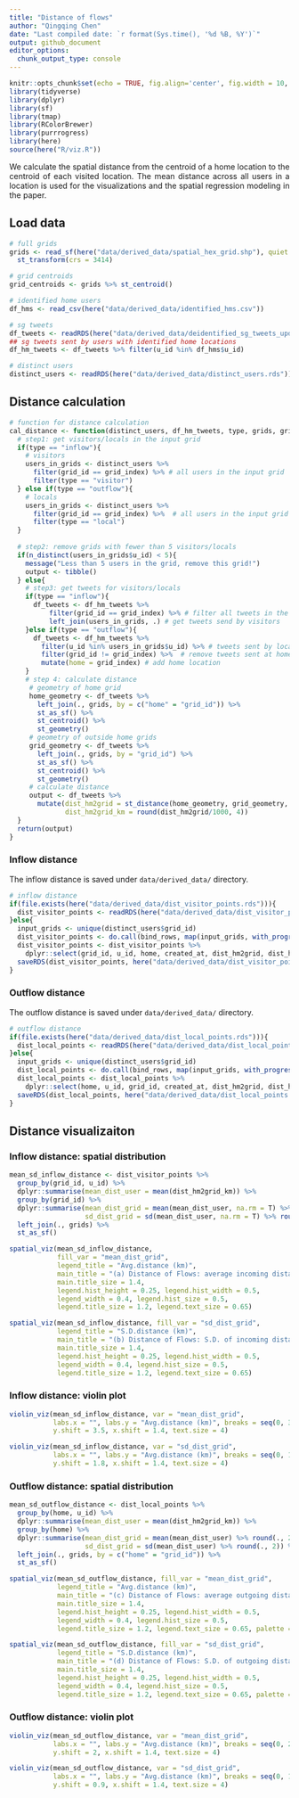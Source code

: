 ```yaml
---
title: "Distance of flows"
author: "Qingqing Chen"
date: "Last compiled date: `r format(Sys.time(), '%d %B, %Y')`"
output: github_document
editor_options:
  chunk_output_type: console
---
```


```r
knitr::opts_chunk$set(echo = TRUE, fig.align='center', fig.width = 10, fig.height = 10, warning = FALSE, message = FALSE)
library(tidyverse)
library(dplyr)
library(sf)
library(tmap)
library(RColorBrewer)
library(purrrogress)
library(here)
source(here("R/viz.R"))
```


<style>
body {text-align: justify}
</style>


We calculate the spatial distance from the centroid of a home location to the centroid of each visited location. The mean distance across all users in a location is used for the visualizations and the spatial regression modeling in the paper. 


## Load data 

```r
# full grids 
grids <- read_sf(here("data/derived_data/spatial_hex_grid.shp"), quiet = T) %>%
  st_transform(crs = 3414)

# grid centroids 
grid_centroids <- grids %>% st_centroid()

# identified home users 
df_hms <- read_csv(here("data/derived_data/identified_hms.csv"))

# sg tweets 
df_tweets <- readRDS(here("data/derived_data/deidentified_sg_tweets_updated.rds"))
## sg tweets sent by users with identified home locations 
df_hm_tweets <- df_tweets %>% filter(u_id %in% df_hms$u_id)

# distinct users 
distinct_users <- readRDS(here("data/derived_data/distinct_users.rds"))
```


## Distance calculation 

```r
# function for distance calculation 
cal_distance <- function(distinct_users, df_hm_tweets, type, grids, grid_index){
  # step1: get visitors/locals in the input grid 
  if(type == "inflow"){
    # visitors
    users_in_grids <- distinct_users %>% 
      filter(grid_id == grid_index) %>% # all users in the input grid 
      filter(type == "visitor") 
  } else if(type == "outflow"){
    # locals
    users_in_grids <- distinct_users %>% 
      filter(grid_id == grid_index) %>%  # all users in the input grid 
      filter(type == "local") 
  }
  
  # step2: remove grids with fewer than 5 visitors/locals
  if(n_distinct(users_in_grids$u_id) < 5){
    message("Less than 5 users in the grid, remove this grid!")
    output <- tibble()
  } else{
    # step3: get tweets for visitors/locals 
    if(type == "inflow"){
      df_tweets <- df_hm_tweets %>% 
          filter(grid_id == grid_index) %>% # filter all tweets in the target grid 
          left_join(users_in_grids, .) # get tweets send by visitors
    }else if(type == "outflow"){
      df_tweets <- df_hm_tweets %>% 
        filter(u_id %in% users_in_grids$u_id) %>% # tweets sent by locals 
        filter(grid_id != grid_index) %>%  # remove tweets sent at home place
        mutate(home = grid_index) # add home location
    }
    # step 4: calculate distance 
     # geometry of home grid 
     home_geometry <- df_tweets %>% 
       left_join(., grids, by = c("home" = "grid_id")) %>% 
       st_as_sf() %>% 
       st_centroid() %>% 
       st_geometry()
     # geometry of outside home grids
     grid_geometry <- df_tweets %>% 
       left_join(., grids, by = "grid_id") %>% 
       st_as_sf() %>% 
       st_centroid() %>% 
       st_geometry()
     # calculate distance 
     output <- df_tweets %>% 
       mutate(dist_hm2grid = st_distance(home_geometry, grid_geometry, by_element = TRUE) %>% as.numeric(), 
              dist_hm2grid_km = round(dist_hm2grid/1000, 4))
  }
  return(output)
} 
```

### Inflow distance 

The inflow distance is saved under `data/derived_data/` directory. 

```r
# inflow distance 
if(file.exists(here("data/derived_data/dist_visitor_points.rds"))){
  dist_visitor_points <- readRDS(here("data/derived_data/dist_visitor_points.rds"))
}else{
  input_grids <- unique(distinct_users$grid_id) 
  dist_visitor_points <- do.call(bind_rows, map(input_grids, with_progress(function(x) cal_distance(distinct_users, df_hm_tweets, type = "inflow", grids, x))))
  dist_visitor_points <- dist_visitor_points %>% 
    dplyr::select(grid_id, u_id, home, created_at, dist_hm2grid, dist_hm2grid_km)
  saveRDS(dist_visitor_points, here("data/derived_data/dist_visitor_points.rds"))
}
```

### Outflow distance 

The outflow distance is saved under `data/derived_data/` directory.

```r
# outflow distance 
if(file.exists(here("data/derived_data/dist_local_points.rds"))){
  dist_local_points <- readRDS(here("data/derived_data/dist_local_points.rds"))
}else{
  input_grids <- unique(distinct_users$grid_id)
  dist_local_points <- do.call(bind_rows, map(input_grids, with_progress(function(x) cal_distance(distinct_users, df_hm_tweets, type = "outflow", grids, x)))) 
  dist_local_points <- dist_local_points %>% 
    dplyr::select(home, u_id, grid_id, created_at, dist_hm2grid, dist_hm2grid_km)
  saveRDS(dist_local_points, here("data/derived_data/dist_local_points.rds"))
}
```


## Distance visualizaiton 

### Inflow distance: spatial distribution

```r
mean_sd_inflow_distance <- dist_visitor_points %>% 
  group_by(grid_id, u_id) %>% 
  dplyr::summarise(mean_dist_user = mean(dist_hm2grid_km)) %>% 
  group_by(grid_id) %>% 
  dplyr::summarise(mean_dist_grid = mean(mean_dist_user, na.rm = T) %>% round(., 2),
                   sd_dist_grid = sd(mean_dist_user, na.rm = T) %>% round(., 2)) %>% 
  left_join(., grids) %>% 
  st_as_sf()

spatial_viz(mean_sd_inflow_distance,
            fill_var = "mean_dist_grid",
            legend_title = "Avg.distance (km)",
            main_title = "(a) Distance of Flows: average incoming distance",
            main.title_size = 1.4,
            legend.hist_height = 0.25, legend.hist_width = 0.5,
            legend_width = 0.4, legend.hist_size = 0.5,
            legend.title_size = 1.2, legend.text_size = 0.65)

spatial_viz(mean_sd_inflow_distance, fill_var = "sd_dist_grid", 
            legend_title = "S.D.distance (km)", 
            main_title = "(b) Distance of Flows: S.D. of incoming distance", 
            main.title_size = 1.4,
            legend.hist_height = 0.25, legend.hist_width = 0.5,
            legend_width = 0.4, legend.hist_size = 0.5,
            legend.title_size = 1.2, legend.text_size = 0.65)
```

### Inflow distance: violin plot 

```r
violin_viz(mean_sd_inflow_distance, var = "mean_dist_grid", 
           labs.x = "", labs.y = "Avg.distance (km)", breaks = seq(0, 30, 2), 
           y.shift = 3.5, x.shift = 1.4, text.size = 4)

violin_viz(mean_sd_inflow_distance, var = "sd_dist_grid", 
           labs.x = "", labs.y = "Avg.distance (km)", breaks = seq(0, 12, 2),
           y.shift = 1.8, x.shift = 1.4, text.size = 4)
```

### Outflow distance: spatial distribution

```r
mean_sd_outflow_distance <- dist_local_points %>% 
  group_by(home, u_id) %>% 
  dplyr::summarise(mean_dist_user = mean(dist_hm2grid_km)) %>% 
  group_by(home) %>% 
  dplyr::summarise(mean_dist_grid = mean(mean_dist_user) %>% round(., 2),
                   sd_dist_grid = sd(mean_dist_user) %>% round(., 2)) %>% 
  left_join(., grids, by = c("home" = "grid_id")) %>% 
  st_as_sf()

spatial_viz(mean_sd_outflow_distance, fill_var = "mean_dist_grid", 
            legend_title = "Avg.distance (km)", 
            main_title = "(c) Distance of Flows: average outgoing distance", 
            main.title_size = 1.4,
            legend.hist_height = 0.25, legend.hist_width = 0.5,
            legend_width = 0.4, legend.hist_size = 0.5,
            legend.title_size = 1.2, legend.text_size = 0.65, palette = "Purples")

spatial_viz(mean_sd_outflow_distance, fill_var = "sd_dist_grid", 
            legend_title = "S.D.distance (km)", 
            main_title = "(d) Distance of Flows: S.D. of outgoing distance", 
            main.title_size = 1.4,
            legend.hist_height = 0.25, legend.hist_width = 0.5,
            legend_width = 0.4, legend.hist_size = 0.5,
            legend.title_size = 1.2, legend.text_size = 0.65, palette = "Purples")
```


### Outflow distance: violin plot 

```r
violin_viz(mean_sd_outflow_distance, var = "mean_dist_grid",
           labs.x = "", labs.y = "Avg.distance (km)", breaks = seq(0, 20, 2),
           y.shift = 2, x.shift = 1.4, text.size = 4)

violin_viz(mean_sd_outflow_distance, var = "sd_dist_grid", 
           labs.x = "", labs.y = "Avg.distance (km)", breaks = seq(0, 10, 2),
           y.shift = 0.9, x.shift = 1.4, text.size = 4)
```


